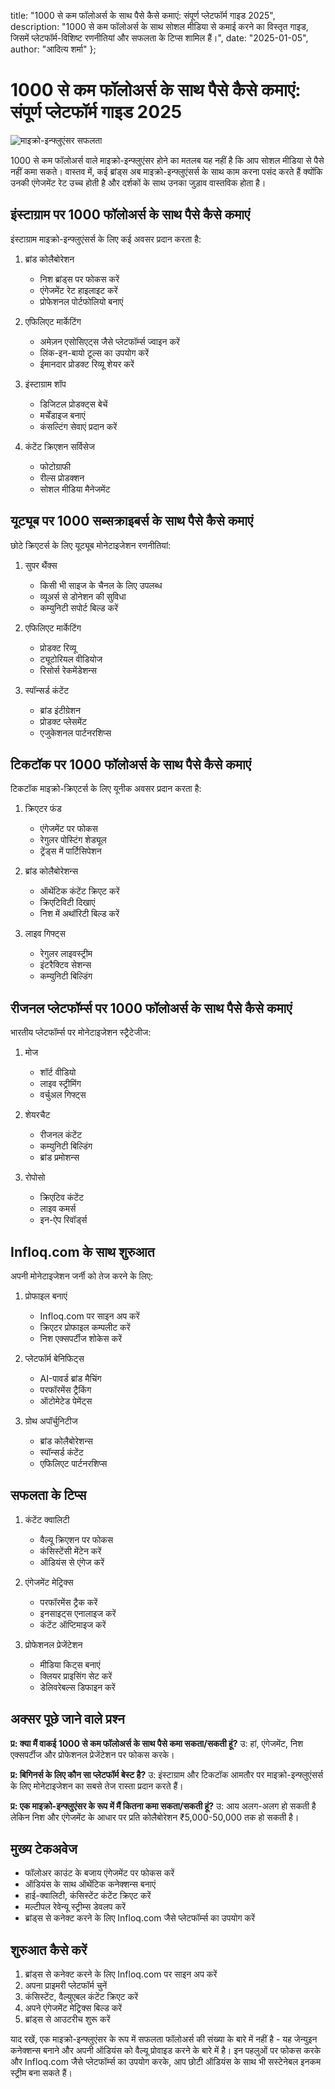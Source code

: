   title: "1000 से कम फॉलोअर्स के साथ पैसे कैसे कमाएं: संपूर्ण प्लेटफॉर्म गाइड 2025",
  description: "1000 से कम फॉलोअर्स के साथ सोशल मीडिया से कमाई करने का विस्तृत गाइड, जिसमें प्लेटफॉर्म-विशिष्ट रणनीतियां और सफलता के टिप्स शामिल हैं।",
  date: "2025-01-05",
  author: "आदित्य शर्मा"
};

# 1000 से कम फॉलोअर्स के साथ पैसे कैसे कमाएं: संपूर्ण प्लेटफॉर्म गाइड 2025

![माइक्रो-इन्फ्लुएंसर सफलता](/images/blog-posts/micro-influencer-guide-2025.jpeg)

1000 से कम फॉलोअर्स वाले माइक्रो-इन्फ्लुएंसर होने का मतलब यह नहीं है कि आप सोशल मीडिया से पैसे नहीं कमा सकते। वास्तव में, कई ब्रांड्स अब माइक्रो-इन्फ्लुएंसर्स के साथ काम करना पसंद करते हैं क्योंकि उनकी एंगेजमेंट रेट उच्च होती है और दर्शकों के साथ उनका जुड़ाव वास्तविक होता है।

## इंस्टाग्राम पर 1000 फॉलोअर्स के साथ पैसे कैसे कमाएं

इंस्टाग्राम माइक्रो-इन्फ्लुएंसर्स के लिए कई अवसर प्रदान करता है:

1. ब्रांड कोलैबोरेशन
   - निश ब्रांड्स पर फोकस करें
   - एंगेजमेंट रेट हाइलाइट करें
   - प्रोफेशनल पोर्टफोलियो बनाएं

2. एफिलिएट मार्केटिंग
   - अमेज़न एसोसिएट्स जैसे प्लेटफॉर्म्स ज्वाइन करें
   - लिंक-इन-बायो टूल्स का उपयोग करें
   - ईमानदार प्रोडक्ट रिव्यू शेयर करें

3. इंस्टाग्राम शॉप
   - डिजिटल प्रोडक्ट्स बेचें
   - मर्चेंडाइज बनाएं
   - कंसल्टिंग सेवाएं प्रदान करें

4. कंटेंट क्रिएशन सर्विसेज
   - फोटोग्राफी
   - रील्स प्रोडक्शन
   - सोशल मीडिया मैनेजमेंट

## यूट्यूब पर 1000 सब्सक्राइबर्स के साथ पैसे कैसे कमाएं

छोटे क्रिएटर्स के लिए यूट्यूब मोनेटाइजेशन रणनीतियां:

1. सुपर थैंक्स
   - किसी भी साइज के चैनल के लिए उपलब्ध
   - व्यूअर्स से डोनेशन की सुविधा
   - कम्युनिटी सपोर्ट बिल्ड करें

2. एफिलिएट मार्केटिंग
   - प्रोडक्ट रिव्यू
   - ट्यूटोरियल वीडियोज
   - रिसोर्स रेकमेंडेशन्स

3. स्पॉन्सर्ड कंटेंट
   - ब्रांड इंटीग्रेशन
   - प्रोडक्ट प्लेसमेंट
   - एजुकेशनल पार्टनरशिप्स

## टिकटॉक पर 1000 फॉलोअर्स के साथ पैसे कैसे कमाएं

टिकटॉक माइक्रो-क्रिएटर्स के लिए यूनीक अवसर प्रदान करता है:

1. क्रिएटर फंड
   - एंगेजमेंट पर फोकस
   - रेगुलर पोस्टिंग शेड्यूल
   - ट्रेंड्स में पार्टिसिपेशन

2. ब्रांड कोलैबोरेशन्स
   - ऑथेंटिक कंटेंट क्रिएट करें
   - क्रिएटिविटी दिखाएं
   - निश में अथॉरिटी बिल्ड करें

3. लाइव गिफ्ट्स
   - रेगुलर लाइवस्ट्रीम
   - इंटरैक्टिव सेशन्स
   - कम्युनिटी बिल्डिंग

## रीजनल प्लेटफॉर्म्स पर 1000 फॉलोअर्स के साथ पैसे कैसे कमाएं

भारतीय प्लेटफॉर्म्स पर मोनेटाइजेशन स्ट्रैटेजीज:

1. मोज
   - शॉर्ट वीडियो
   - लाइव स्ट्रीमिंग
   - वर्चुअल गिफ्ट्स

2. शेयरचैट
   - रीजनल कंटेंट
   - कम्युनिटी बिल्डिंग
   - ब्रांड प्रमोशन्स

3. रोपोसो
   - क्रिएटिव कंटेंट
   - लाइव कमर्स
   - इन-ऐप रिवॉर्ड्स

## Infloq.com के साथ शुरुआत

अपनी मोनेटाइजेशन जर्नी को तेज करने के लिए:

1. प्रोफाइल बनाएं
   - Infloq.com पर साइन अप करें
   - क्रिएटर प्रोफाइल कम्पलीट करें
   - निश एक्सपर्टीज शोकेस करें

2. प्लेटफॉर्म बेनिफिट्स
   - AI-पावर्ड ब्रांड मैचिंग
   - परफॉरमेंस ट्रैकिंग
   - ऑटोमेटेड पेमेंट्स

3. ग्रोथ अपॉर्चुनिटीज
   - ब्रांड कोलैबोरेशन्स
   - स्पॉन्सर्ड कंटेंट
   - एफिलिएट पार्टनरशिप्स

## सफलता के टिप्स

1. कंटेंट क्वालिटी
   - वैल्यू क्रिएशन पर फोकस
   - कंसिस्टेंसी मेंटेन करें
   - ऑडियंस से एंगेज करें

2. एंगेजमेंट मेट्रिक्स
   - परफॉरमेंस ट्रैक करें
   - इनसाइट्स एनालाइज करें
   - कंटेंट ऑप्टिमाइज करें

3. प्रोफेशनल प्रेजेंटेशन
   - मीडिया किट्स बनाएं
   - क्लियर प्राइसिंग सेट करें
   - डेलिवरेबल्स डिफाइन करें

## अक्सर पूछे जाने वाले प्रश्न

**प्र: क्या मैं वाकई 1000 से कम फॉलोअर्स के साथ पैसे कमा सकता/सकती हूं?**
उ: हां, एंगेजमेंट, निश एक्सपर्टीज और प्रोफेशनल प्रेजेंटेशन पर फोकस करके।

**प्र: बिगिनर्स के लिए कौन सा प्लेटफॉर्म बेस्ट है?**
उ: इंस्टाग्राम और टिकटॉक आमतौर पर माइक्रो-इन्फ्लुएंसर्स के लिए मोनेटाइजेशन का सबसे तेज रास्ता प्रदान करते हैं।

**प्र: एक माइक्रो-इन्फ्लुएंसर के रूप में मैं कितना कमा सकता/सकती हूं?**
उ: आय अलग-अलग हो सकती है लेकिन निश और एंगेजमेंट के आधार पर प्रति कोलैबोरेशन ₹5,000-50,000 तक हो सकती है।

## मुख्य टेकअवेज

- फॉलोअर काउंट के बजाय एंगेजमेंट पर फोकस करें
- ऑडियंस के साथ ऑथेंटिक कनेक्शन्स बनाएं
- हाई-क्वालिटी, कंसिस्टेंट कंटेंट क्रिएट करें
- मल्टीपल रेवेन्यू स्ट्रीम्स डेवलप करें
- ब्रांड्स से कनेक्ट करने के लिए Infloq.com जैसे प्लेटफॉर्म्स का उपयोग करें

## शुरुआत कैसे करें

1. ब्रांड्स से कनेक्ट करने के लिए Infloq.com पर साइन अप करें
2. अपना प्राइमरी प्लेटफॉर्म चुनें
3. कंसिस्टेंट, वैल्युएबल कंटेंट क्रिएट करें
4. अपने एंगेजमेंट मेट्रिक्स बिल्ड करें
5. ब्रांड्स से आउटरीच शुरू करें

याद रखें, एक माइक्रो-इन्फ्लुएंसर के रूप में सफलता फॉलोअर्स की संख्या के बारे में नहीं है - यह जेन्युइन कनेक्शन्स बनाने और अपनी ऑडियंस को वैल्यू प्रोवाइड करने के बारे में है। इन पहलुओं पर फोकस करके और Infloq.com जैसे प्लेटफॉर्म्स का उपयोग करके, आप छोटी ऑडियंस के साथ भी सस्टेनेबल इनकम स्ट्रीम बना सकते हैं।